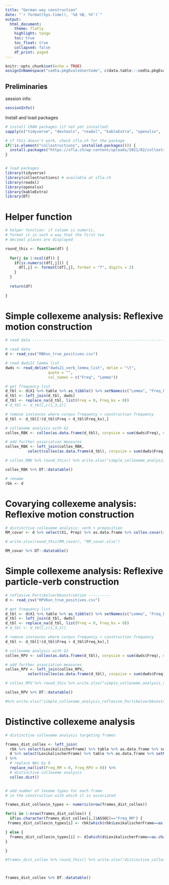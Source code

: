 ```yaml
---
title: "German way construction"
date: "`r format(Sys.time(), '%d %B, %Y')`"
output: 
  html_document:
    theme: flatly
    highlight: tango
    toc: true
    toc_float: true
    collapsed: false
    df_print: paged
---
```



```r
knitr::opts_chunk$set(echo = TRUE)
assignInNamespace("cedta.pkgEvalsUserCode", c(data.table:::cedta.pkgEvalsUserCode,"rtvs"), "data.table")
```

## Preliminaries

session info:

```r
sessionInfo()
```

Install and load packages

```r
# install CRAN packages (if not yet installed)
sapply(c("tidyverse", "devtools", "readxl", "kableExtra", "openxlsx",  "DT"), function(x) if(!is.element(x, installed.packages())) install.packages(x, dependencies = T, repos = "http://cran.us.r-project.org"))

# if this doesn't work, check sfla.ch for the package
if(!is.element("collostructions", installed.packages())) {
  install.packages("https://sfla.ch/wp-content/uploads/2021/02/collostructions_0.2.0.tar.gz", repos = NULL)
}


# load packages
library(tidyverse)
library(collostructions) # available at sfla.ch
library(readxl)
library(openxlsx)
library(kableExtra)
library(DT)
```

# Helper function

```r

# helper function: if column is numeric,
# format it in such a way that the first two
# decimal places are displayed

round_this <- function(df) {
  
  for(j in 1:ncol(df)) {
    if(is.numeric(df[,j])) {
      df[,j] <- formatC(df[,j], format = "f", digits = 2)
    }
  }
  
  return(df)
  
}

```

# Simple collexeme analysis: Reflexive motion construction

```r


# read data ---------------------------------------------------------------

# read data
d <- read_csv("RBKxn_true_positives.csv")

# read dwds21 lemma list
dwds <- read_delim("dwds21_verb_lemma_list", delim = "\t", 
                   quote = "",
                   col_names = c("Freq", "Lemma"))

# get frequency list
d_tbl <- d$X1 %>% table %>% as_tibble() %>% setNames(c("Lemma", "Freq_kx")) %>% arrange(desc(Freq_kx))
d_tbl <- left_join(d_tbl, dwds)
d_tbl <- replace_na(d_tbl, list(Freq = 0, Freq_kx = 0))
# d_tbl <- d_tbl[,c(1,3,2)]

# remove instances where corpus frequency < construction frequency
d_tbl <- d_tbl[!(d_tbl$Freq < d_tbl$Freq_kx),]

# collexeme analysis with G2
collex_RBK <- collex(as.data.frame(d_tbl), corpsize = sum(dwds$Freq), delta.p = T) 

# add further association measures
collex_RBK <- left_join(collex_RBK,
          select(collex(as.data.frame(d_tbl), corpsize = sum(dwds$Freq), am = "odds"), COLLEX, COLL.STR.ODDS)) 

# collex_RBK %>% round_this() %>% write.xlsx("simple_collexeme_analysis_reflexive_Bewegungskonstruktion.xlsx")

collex_RBK %>% DT::datatable()

# rename
rbk <- d

```

# Covarying collexeme analysis: Reflexive motion construction

```r

# distinctive collexeme analysis: verb + preposition
RM_covar <- d %>% select(X1, Prep) %>% as.data.frame %>% collex.covar(raw = TRUE)

# write.xlsx(round_this(RM_covar), "RM_covar.xlsx")

RM_covar %>% DT::datatable()

```

# Simple collexeme analysis: Reflexive particle-verb construction

```r

# reflexive Partikelverbkonstruktion ----------
d <- read_csv("RPVKxn_true_positives.csv")

# get frequency list
d_tbl <- d$X1 %>% table %>% as_tibble() %>% setNames(c("Lemma", "Freq_kx")) %>% arrange(desc(Freq_kx))
d_tbl <- left_join(d_tbl, dwds)
d_tbl <- replace_na(d_tbl, list(Freq = 0, Freq_kx = 0))
# d_tbl <- d_tbl[,c(1,3,2)]

# remove instances where corpus frequency < construction frequency
d_tbl <- d_tbl[!(d_tbl$Freq < d_tbl$Freq_kx),]

# collexeme analysis with G2
collex_RPV <- collex(as.data.frame(d_tbl), corpsize = sum(dwds$Freq), delta.p = T) 

# add further association measures
collex_RPV <- left_join(collex_RPV,
          select(collex(as.data.frame(d_tbl), corpsize = sum(dwds$Freq), am = "odds"), COLLEX, COLL.STR.ODDS))

# collex_RPV %>% round_this %>% write.xlsx("simple_collexeme_analysis_reflexive_Partikelverbkonstruktion.xlsx")

collex_RPV %>% DT::datatable()

#%>% write.xlsx("simple_collexeme_analysis_reflexive_Partikelverbkonstruktion.xlsx")


```

# Distinctive collexeme analysis

```r

# distinctive collexeme analysis targeting frames

frames_dist_collex <- left_join(
  rbk %>% select(LexikalischerFrame) %>% table %>% as.data.frame %>% setNames(c("Frame", "Freq_RM")),
  d %>% select(LexikalischerFrame) %>% table %>% as.data.frame %>% setNames(c("Frame", "Freq_RPV"))
) %>% 
  # replace NAs by 0
  replace_na(list(Freq_RM = 0, Freq_RPV = 0)) %>%
  # distinctive collexeme analysis
  collex.dist() 


# add number of lexeme types for each frame
# in the construction with which it is associated

frames_dist_collex$n_types <- numeric(nrow(frames_dist_collex))

for(i in 1:nrow(frames_dist_collex)) {
  if(as.character(frames_dist_collex[i,]$ASSOC)=="Freq_RM") {
 frames_dist_collex$n_types[i] <- rbk[which(rbk$LexikalischerFrame==as.character(frames_dist_collex[i,]$COLLEX)),]$X1 %>% unique %>% length

} else {
  frames_dist_collex$n_types[i] <- d[which(d$LexikalischerFrame==as.character(frames_dist_collex[i,]$COLLEX)),]$X1 %>% unique %>% length
}

}

#frames_dist_collex %>% round_this() %>% write.xlsx("distinctive_collexmes_frames.xlsx")



frames_dist_collex %>% DT::datatable()



```


